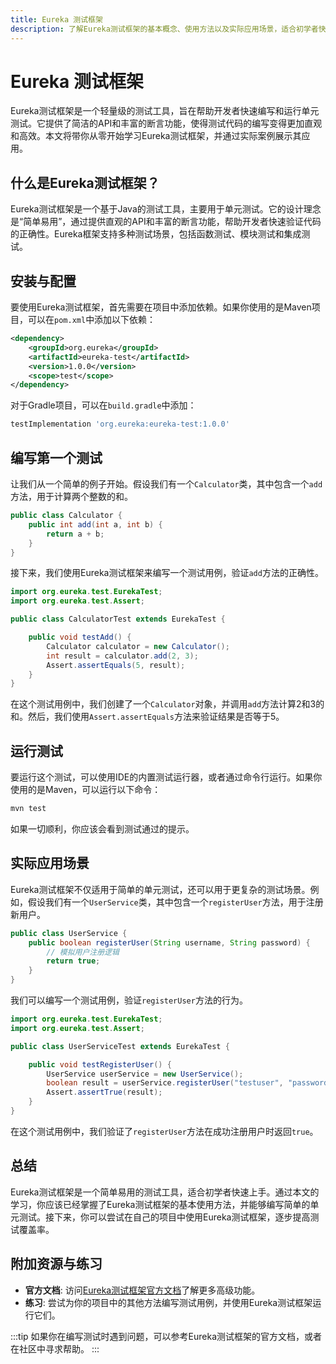 ```yaml
---
title: Eureka 测试框架
description: 了解Eureka测试框架的基本概念、使用方法以及实际应用场景，适合初学者快速上手。
---
```


# Eureka 测试框架

Eureka测试框架是一个轻量级的测试工具，旨在帮助开发者快速编写和运行单元测试。它提供了简洁的API和丰富的断言功能，使得测试代码的编写变得更加直观和高效。本文将带你从零开始学习Eureka测试框架，并通过实际案例展示其应用。

## 什么是Eureka测试框架？

Eureka测试框架是一个基于Java的测试工具，主要用于单元测试。它的设计理念是“简单易用”，通过提供直观的API和丰富的断言功能，帮助开发者快速验证代码的正确性。Eureka框架支持多种测试场景，包括函数测试、模块测试和集成测试。

## 安装与配置

要使用Eureka测试框架，首先需要在项目中添加依赖。如果你使用的是Maven项目，可以在`pom.xml`中添加以下依赖：

```xml
<dependency>
    <groupId>org.eureka</groupId>
    <artifactId>eureka-test</artifactId>
    <version>1.0.0</version>
    <scope>test</scope>
</dependency>
```

对于Gradle项目，可以在`build.gradle`中添加：

```groovy
testImplementation 'org.eureka:eureka-test:1.0.0'
```

## 编写第一个测试

让我们从一个简单的例子开始。假设我们有一个`Calculator`类，其中包含一个`add`方法，用于计算两个整数的和。

```java
public class Calculator {
    public int add(int a, int b) {
        return a + b;
    }
}
```

接下来，我们使用Eureka测试框架来编写一个测试用例，验证`add`方法的正确性。

```java
import org.eureka.test.EurekaTest;
import org.eureka.test.Assert;

public class CalculatorTest extends EurekaTest {

    public void testAdd() {
        Calculator calculator = new Calculator();
        int result = calculator.add(2, 3);
        Assert.assertEquals(5, result);
    }
}
```

在这个测试用例中，我们创建了一个`Calculator`对象，并调用`add`方法计算2和3的和。然后，我们使用`Assert.assertEquals`方法来验证结果是否等于5。

## 运行测试

要运行这个测试，可以使用IDE的内置测试运行器，或者通过命令行运行。如果你使用的是Maven，可以运行以下命令：

```bash
mvn test
```

如果一切顺利，你应该会看到测试通过的提示。

## 实际应用场景

Eureka测试框架不仅适用于简单的单元测试，还可以用于更复杂的测试场景。例如，假设我们有一个`UserService`类，其中包含一个`registerUser`方法，用于注册新用户。

```java
public class UserService {
    public boolean registerUser(String username, String password) {
        // 模拟用户注册逻辑
        return true;
    }
}
```

我们可以编写一个测试用例，验证`registerUser`方法的行为。

```java
import org.eureka.test.EurekaTest;
import org.eureka.test.Assert;

public class UserServiceTest extends EurekaTest {

    public void testRegisterUser() {
        UserService userService = new UserService();
        boolean result = userService.registerUser("testuser", "password123");
        Assert.assertTrue(result);
    }
}
```

在这个测试用例中，我们验证了`registerUser`方法在成功注册用户时返回`true`。

## 总结

Eureka测试框架是一个简单易用的测试工具，适合初学者快速上手。通过本文的学习，你应该已经掌握了Eureka测试框架的基本使用方法，并能够编写简单的单元测试。接下来，你可以尝试在自己的项目中使用Eureka测试框架，逐步提高测试覆盖率。

## 附加资源与练习

- **官方文档**: 访问[Eureka测试框架官方文档](https://eureka-test.org/docs)了解更多高级功能。
- **练习**: 尝试为你的项目中的其他方法编写测试用例，并使用Eureka测试框架运行它们。

:::tip
如果你在编写测试时遇到问题，可以参考Eureka测试框架的官方文档，或者在社区中寻求帮助。
:::